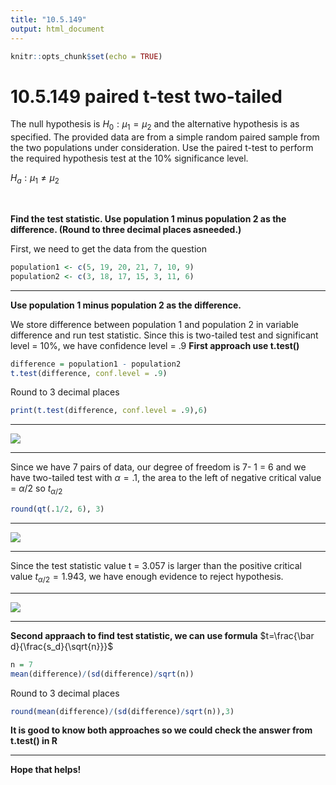 ```yaml
---
title: "10.5.149"
output: html_document
---
```


```r
knitr::opts_chunk$set(echo = TRUE)
```

# 10.5.149 paired t-test two-tailed{-}

The null hypothesis is $H_0:\mu_1=\mu_2$ and the alternative hypothesis is as specified. The provided data are from a simple random paired sample from the two populations under consideration. Use the paired​ t-test to perform the required hypothesis test at the​ 10% significance level.

$H_a:\mu_1 \neq \mu_2$

<br/>

**Find the test statistic. Use population 1 minus population 2 as the difference. (Round to three decimal places as​ needed.)**

First, we need to get the data from the question
```r
population1 <- c(5, 19, 20, 21, 7, 10, 9)
population2 <- c(3, 18, 17, 15, 3, 11, 6)
```
<hr />
**Use population 1 minus population 2 as the difference.**

We store difference between population 1 and population 2 in variable difference and run test statistic.
Since this is two-tailed test and significant level = 10%, we have confidence level = .9 
**First approach use t.test()**
```r
difference = population1 - population2
t.test(difference, conf.level = .9)
```
Round to 3 decimal places
```r
print(t.test(difference, conf.level = .9),6)
```
<hr/>
![](https://raw.githubusercontent.com/sileaderwt/MTH1320-UMSL/main/Image%2BData/10.5.149%20paired%20t-test/10.5.149%20part%20A.png)
<hr/>
Since we have 7 pairs of data, our degree of freedom is 7- 1 = 6 and we have two-tailed test with $\alpha = .1$, the area to the left of negative critical value = $\alpha/2$ so $t_{\alpha/2}$ 
```r
round(qt(.1/2, 6), 3)
```
<hr/>
![](https://raw.githubusercontent.com/sileaderwt/MTH1320-UMSL/main/Image%2BData/10.5.149%20paired%20t-test/10.5.149%20part%20B.png)
<hr/>
Since the test statistic value t = 3.057 is larger than the positive critical value $t_{\alpha/2} = 1.943$, we have enough evidence to reject hypothesis.
<hr/>
![](https://raw.githubusercontent.com/sileaderwt/MTH1320-UMSL/main/Image%2BData/10.5.149%20paired%20t-test/10.5.149%20part%20C.png)
<hr/>
**Second appraach to find test statistic, we can use formula**
$t=\frac{\bar d}{\frac{s_d}{\sqrt{n}}}$
```r
n = 7
mean(difference)/(sd(difference)/sqrt(n))
```
Round to 3 decimal places
```r
round(mean(difference)/(sd(difference)/sqrt(n)),3)
```
**It is good to know both approaches so we could check the answer from t.test() in R**
<hr/>
**Hope that helps!**